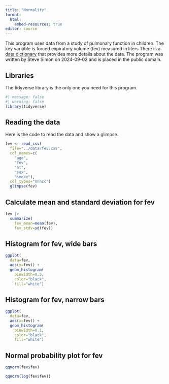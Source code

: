 ```yaml
---
title: "Normality"
format: 
  html:
    embed-resources: true
editor: source
---
```


This program uses data from a study of pulmonary function in children. The key variable is forced expiratory volume (fev) measured in liters There is a [data dictionary][dd] that provides more details about the data. The program was written by Steve Simon on 2024-09-02 and is placed in the public domain.

[dd]: https://github.com/pmean/datasets/blob/master/fev.yaml

## Libraries

The tidyverse library is the only one you need for  this program.

```r
#| message: false
#| warning: false
library(tidyverse)
```

## Reading the data

Here is the code to read the data and show a glimpse. 

```r
fev <- read_csv(
  file="../data/fev.csv",
  col_names=c(
    "age",
    "fev",
    "ht",
    "sex",
    "smoke"),
  col_types="nnncc")
  glimpse(fev)
```

## Calculate mean and standard deviation for fev

```r
fev |>
  summarize(
    fev_mean=mean(fev),
    fev_stdv=sd(fev))
```

## Histogram for fev, wide bars

```r
ggplot(
  data=fev,
  aes(x=fev)) +
  geom_histogram(
    binwidth=0.5,
    color="black",
    fill="white")
```

## Histogram for fev, narrow bars

```r
ggplot(
  data=fev,
  aes(x=fev)) +
  geom_histogram(
    binwidth=0.1,
    color="black",
    fill="white")
```

## Normal probability plot for fev

```r
qqnorm(fev$fev)
```

```r
qqnorm(log(fev$fev))
```

